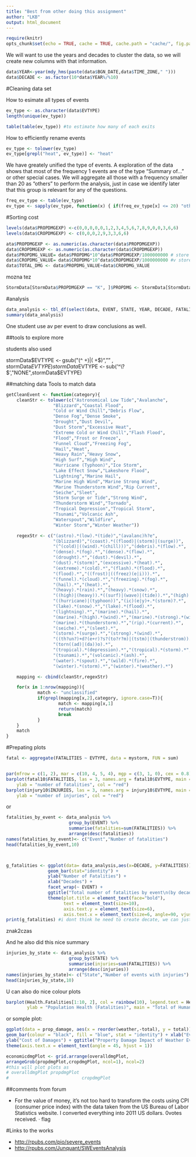 ```yaml
---
title: "Best from other doing this assignment"
author: "LKB"
output: html_document
---
```


```r
require(knitr)
opts_chunk$set(echo = TRUE, cache = TRUE, cache.path = "cache/", fig.path = "figure/")
```

We will want to use the years and decades to cluster the data, so we will create new columns with that information.
```r
data$YEAR<-year(mdy_hms(paste(data$BGN_DATE,data$TIME_ZONE," ")))
data$DECADE <- as.factor(10*data$YEAR%/%10)
```


#Cleaning data set

How to esimate all types of events

```r
ev_type <- as.character(data$EVTYPE)
length(unique(ev_type))

table(table(ev_type)) #to estimate how many of each exits
```


How to efficiently rename events

```r
ev_type <- tolower(ev_type)
ev_type[grepl("heat", ev_type)] <- "heat"
```


We have greately unified the type of events. A exploration of the data shows that most of the frequency 1 events are of the type “Summary of…” or other special cases. We will aggregate all those with a frequency smaller than 20 as “others” to perform the analysis, just in case we identify later that this group is relevant for any of the questions.

```r
freq_ev_type <- table(ev_type)
ev_type <- sapply(ev_type, function(x) { if(freq_ev_type[x] <= 20) "other" else x})
```

#Sorting cost


```r
levels(data$PROPDMGEXP) <-c(0,0,0,0,0,1,2,3,4,5,6,7,8,9,0,0,3,6,6)
levels(data$CROPDMGEXP) <- c(0,0,0,2,9,3,3,6,6)

ata$PROPDMGEXP <- as.numeric(as.character(data$PROPDMGEXP))
data$CROPDMGEXP <- as.numeric(as.character(data$CROPDMGEXP))
data$PROPDMG_VALUE= data$PROPDMG*10^data$PROPDMGEXP/1000000000 # store it in a new column as $ billions.
data$CROPDMG_VALUE= data$CROPDMG*10^data$CROPDMGEXP/1000000000 #v store it in a new column as $ billions.
data$TOTAL_DMG <- data$PROPDMG_VALUE+data$CROPDMG_VALUE
```

mozna tez
```r
StormData[StormData$PROPDMGEXP == "K", ]$PROPDMG <- StormData[StormData$PROPDMGEXP == "K", ]$PROPDMG * 1e+03
```

#analysis
```r
data_analysis <- tbl_df(select(data, EVENT, STATE, YEAR, DECADE, FATALITIES, INJURIES, PROPDMG_VALUE, CROPDMG_VALUE,TOTAL_DMG))
summary(data_analysis)
```

One student use av per event to draw conclusions as well.


##tools to explore more

students also used

stormData$EVTYPE <‐ gsub("(^ +)|( +$)", "" , stormData$EVTYPE)
stormData$EVTYPE <‐ sub('^\\?$',"NONE",stormData$EVTYPE)

##matching data
Tools to match data
```r
getCleanEvent <- function(category){
    cleanStr <- tolower(c("Astronomical Low Tide","Avalanche",
                  "Blizzard","Coastal Flood",
                  "Cold or Wind Chill","Debris Flow",
                  "Dense Fog","Dense Smoke",
                  "Drought","Dust Devil",
                  "Dust Storm","Excessive Heat",
                  "Extreme Cold or Wind Chill","Flash Flood",
                  "Flood","Frost or Freeze",
                  "Funnel Cloud","Freezing Fog",
                  "Hail","Heat",
                  "Heavy Rain","Heavy Snow",
                  "High Surf","High Wind",
                  "Hurricane (Typhoon)","Ice Storm",
                  "Lake Effect Snow","Lakeshore Flood",
                  "Lightning","Marine Hail",
                  "Marine High Wind","Marine Strong Wind",
                  "Marine Thunderstorm Wind","Rip Current",
                  "Seiche","Sleet",
                  "Storm Surge or Tide","Strong Wind",
                  "Thunderstorm Wind","Tornado",
                  "Tropical Depression","Tropical Storm",
                  "Tsunami","Volcanic Ash",
                  "Waterspout","Wildfire",
                  "Winter Storm","Winter Weather"))

    regexStr <- c("(astro).*(low).*(tide)","(avalanc)h?e",
                  "(blizzard)","(coast).*((flood)|(storm)|(surge))",
                  "(^(cold)|((wind).*(chill)))","(debris).*(flow).*",
                  "(dense).*(fog).*","(dense).*(flow).*",
                  "(drought).*","(dust).*(devil).*",
                  "(dust).*(storm)","(excessive).*(heat).*",
                  "(extreme).*(cold).*","(flash).*(flood).*",
                  "(flood).*","((frost)|((freez)(e|i))).*",
                  "(funnel).*(cloud).*","(freezing).*(fog).*",
                  "(hail).*","(heat).*",
                  "(heavy).*(rain).*","(heavy).*(snow).*",
                  "((high)|(heavy)).*((surf)|(wave)|(tide)).*","(high).*(wind).*",
                  "((hurricane)|(typhoon))","(ic)(e|y)+.*(storm)?.*",
                  "(lake).*(snow).*","(lake).*(flood).*",
                  "(lightning).*","(marine).*(hail).*",
                  "(marine).*(high).*(wind).*","(marine).*(strong).*(wind).*",
                  "(marine).*(thunderstorm).*","(rip).*(current).*",
                  "(seiche).*","(sleet).*",
                  "(storm).*(surge).*","(strong).*(wind).*",
                  "((th?un?)+d?(e+r)?s?(to?r?m)|(tstm)|(thunderstrom)).*(wind)?",
                  "(torn((ad)|(da))o).*",
                  "(tropical).*(depression).*","(tropical).*(storm).*",
                  "(tsunami).*","(volcanic).*(ash).*",
                  "(water).*(spout).*","(wild).*(fire).*",
                  "(winter).*(storm).*","(winter).*(weather).*")

    mapping <- cbind(cleanStr,regexStr)

    for(x in 1:nrow(mapping)){
            match <- "unclassified"
            if(grepl(mapping[x,2],category, ignore.case=T)){
                    match <- mapping[x,1]
                    return(match)
                    break
            }
    }
    match
}
```


#Prepating plots

```r
fatal <- aggregate(FATALITIES ~ EVTYPE, data = mystorm, FUN = sum)


par(mfrow = c(1, 2), mar = c(10, 4, 5, 4), mgp = c(3, 1, 0), cex = 0.8)
barplot(fatal10$FATALITIES, las = 3, names.arg = fatal10$EVTYPE, main = "Weather Events With The Top 10 Highest Fatalities",
    ylab = "number of fatalities", col = "red")
barplot(injury10$INJURIES, las = 3, names.arg = injury10$EVTYPE, main = "Weather Events With the Top 10 Highest Injuries",
    ylab = "number of injuries", col = "red")
```

or
```r
fatalities_by_event <- data_analysis %>%
                        group_by(EVENT) %>%
                        summarise(fatalities=sum(FATALITIES)) %>%
                        arrange(desc(fatalities))
names(fatalities_by_event)<- c("Event","Number of fatalities")
head(fatalities_by_event,10)



g_fatalities <- ggplot(data= data_analysis,aes(x=DECADE, y=FATALITIES)) +
                geom_bar(stat="identity") +
                ylab("Number of Fatalities") +
                xlab("Decades") +
                facet_wrap(~ EVENT) +
                ggtitle("Total number of fatalities by event\n(by decades)") +
                theme(plot.title = element_text(face="bold"),
                      text = element_text(size=10),
                      axis.text.y = element_text(size=6),
                      axis.text.x = element_text(size=6, angle=90, vjust=1))
print(g_fatalities) #i dont think he need to create decate, we can just make specific spacing
```

znak2czas

And he also did this nice summary
```r
injuries_by_state <- data_analysis %>%
                        group_by(STATE) %>%
                        summarise(injuries=sum(FATALITIES)) %>%
                        arrange(desc(injuries))
names(injuries_by_state)<- c("State","Number of events with injuries")
head(injuries_by_state,10)
```


U can also do nice colour plots
```r
barplot(Health.Fatalities[1:10, 2], col = rainbow(10), legend.text = Health.Fatalities[1:10, 1],
        ylab = "Population Health (Fatalities)", main = "Total of Human Fatalities for Top 10 Weather Events")
```

or somple plot:

```r
ggplot(data = prop_damage, aes(x = reorder(weather,‐total), y = total)) +
geom_bar(colour = "black", fill = "blue", stat = "identity") + xlab("Event Type") +
ylab("Cost of Damages") + ggtitle("Property Damage Impact of Weather Events, 1950 ‐ 2011") +
theme(axis.text.x = element_text(angle = 45, hjust = 1))
```

```r
economicdmgPlot <- grid.arrange(overalldmgPlot,
arrangeGrob(propdmgPlot,cropdmgPlot, ncol=1), ncol=2)
#this will plot plots as
# overalldmgPlot propdmgPlot
# 							 cropdmgPlot
```

##comments from forum

* For the value of money, it's not too hard to transform the costs using CPI (consumer price index) with the data taken from the US Bureau of Labor Statistics website. I converted everything into 2011 US dollars.
0votes received.
· flag


#Links to the works

* <http://rpubs.com/pio/severe_events>
* <http://rpubs.com/Junquant/SWEventsAnalysis>
